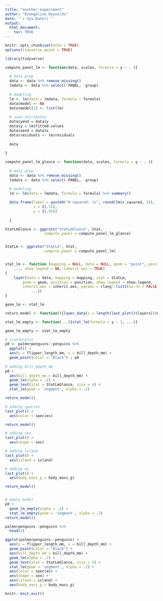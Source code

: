 ```yaml
---
title: "another experiment"
author: "Evangeline Reynolds"
date: "`r Sys.Date()`"
output: 
  html_document:
    toc: TRUE
---
```


```r
knitr::opts_chunk$set(echo = TRUE)
options(tidyverse.quiet = TRUE)
```



```r
library(tidyverse)

compute_panel_lm <- function(data, scales, formula = y ~ . ){
  
  # data prep
  data <- data %>% remove_missing()
  lmdata <- data %>% select(-PANEL, -group)
  
  # modeling
  lm <- lm(data = lmdata, formula = formula)
  data$model <- NA
  data$model[1] <- list(lm)
  
  # save attributes
  data$yend = data$y
  data$y = lm$fitted.values
  data$xend = data$x
  data$residuals <- lm$residuals
  
  data
  
}

compute_panel_lm_glance <- function(data, scales, formula = y ~ . ){
  
  # data prep
  data <- data %>% remove_missing()
  lmdata <- data %>% select(-PANEL, -group)
  
  # modeling
  lm <- lm(data = lmdata, formula = formula) %>% summary()

  data.frame(label = paste0("R-squared: \n", round(lm$r.squared, 3)),
             x = I(.15),
             y = I(.95))
  
  }

StatLmGlance <- ggproto("StatLmGlance", Stat, 
                  compute_panel = compute_panel_lm_glance)


StatLm <- ggproto("StatLm", Stat, 
                  compute_panel = compute_panel_lm)


stat_lm <- function (mapping = NULL, data = NULL, geom = "point", position = "identity", 
    ..., show.legend = NA, inherit.aes = TRUE) 
{
    layer(data = data, mapping = mapping, stat = StatLm, 
        geom = geom, position = position, show.legend = show.legend, 
        inherit.aes = inherit.aes, params = rlang::list2(na.rm = FALSE, 
            ...))
}

geom_lm <- stat_lm

return_model <- function(){layer_data(i = length(last_plot()$layers))$model[[1]] %>% summary}

stat_lm_empty <- function(...){stat_lm(formula = y ~ 1, ...)}

geom_lm_empty <- stat_lm_empty

```


```r
# scatterplot
p0 <- palmerpenguins::penguins %>% 
  ggplot() + 
  aes(y = flipper_length_mm, x = bill_depth_mm) + 
  geom_point(color = "Black") ; p0
  
# adding bill_depth_mm
p0 + 
  aes(bill_depth_mm = bill_depth_mm) +
  geom_lm(alpha = .2) +
  geom_text(stat = StatLmGlance, size = 4) +
  stat_lm(geom = 'segment', alpha = .2)

return_model()

# adding species
last_plot() + 
  aes(color = species) 

return_model()

# adding sex
last_plot() + 
  aes(shape = sex)

# adding island
last_plot() + 
  aes(island = island)

# adding wt
last_plot() + 
  aes(body_mass_g = body_mass_g)

return_model()


# empty model
p0 +
  geom_lm_empty(alpha = .2) +
  stat_lm_empty(geom = 'segment', alpha = .2)  
return_model()
```


```r
palmerpenguins::penguins %>% 
  head(2)

ggplot(palmerpenguins::penguins) + 
  aes(y = flipper_length_mm, x = bill_depth_mm) + 
  geom_point(color = "Black") +
  aes(bill_depth_mm = bill_depth_mm) +
  geom_lm(alpha = .2) +
  geom_text(stat = StatLmGlance, size = 5) +
  stat_lm(geom = 'segment', alpha = .2) +
  aes(color = species) + 
  aes(shape = sex) + 
  aes(island = island) + 
  aes(body_mass_g = body_mass_g)
```




```r
knitr::knit_exit()


```

